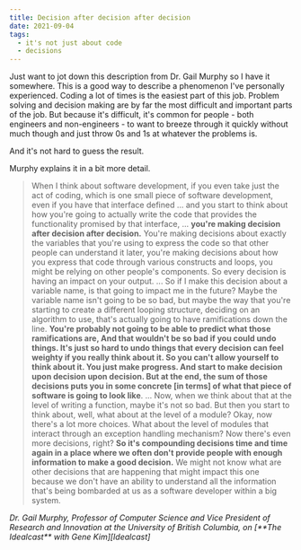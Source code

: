 ```yaml
---
title: Decision after decision after decision
date: 2021-09-04
tags:
  - it's not just about code
  - decisions
---
```


Just want to jot down this description from Dr. Gail Murphy so I have it somewhere. This is a good way to describe a phenomenon I've personally experienced. Coding a lot of times is the easiest part of this job. Problem solving and decision making are by far the most difficult and important parts of the job. But because it's difficult, it's common for people - both engineers and non-engineers - to want to breeze through it quickly without much though and just throw 0s and 1s at whatever the problems is.

And it's not hard to guess the result.

Murphy explains it in a bit more detail.

> When I think about software development, if you even take just the act of coding, which is one small piece of software development, even if you have that interface defined ... and you start to think about how you're going to actually write the code that provides the functionality promised by that interface, ... **you're making decision after decision after decision.** You're making decisions about exactly the variables that you're using to express the code so that other people can understand it later, you're making decisions about how you express that code through various constructs and loops, you might be relying on other people's components. So every decision is having an impact on your output. ... So if I make this decision about a variable name, is that going to impact me in the future? Maybe the variable name isn't going to be so bad, but maybe the way that you're starting to create a different looping structure, deciding on an algorithm to use, that's actually going to have ramifications down the line. **You're probably not going to be able to predict what those ramifications are, And that wouldn't be so bad if you could undo things. It's just so hard to undo things that every decision can feel weighty if you really think about it. So you can't allow yourself to think about it. You just make progress. And start to make decision upon decision upon decision. But at the end, the sum of those decisions puts you in some concrete [in terms] of what that piece of software is going to look like**. ... Now, when we think about that at the level of writing a function, maybe it's not so bad. But then you start to think about, well, what about at the level of a module? Okay, now there's a lot more choices. What about the level of modules that interact through an exception handling mechanism? Now there's even more decisions, right? **So it's compounding decisions time and time again in a place where we often don't provide people with enough information to make a good decision.** We might not know what are other decisions that are happening that might impact this one because we don't have an ability to understand all the information that's being bombarded at us as a software developer within a big system.

<cite>
  Dr. Gail Murphy, Professor of Computer Science and Vice President of Research
  and Innovation at the University of British Columbia, on [**The Idealcast**
  with Gene Kim][Idealcast]
</cite>

[idealcast]: https://itrevolution.com/the-idealcast-episode-21/
